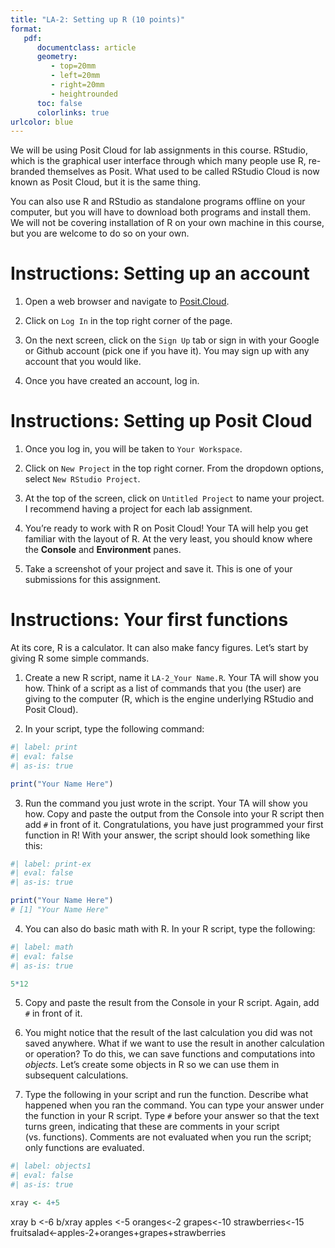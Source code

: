 ```yaml
---
title: "LA-2: Setting up R (10 points)"
format:
   pdf:
      documentclass: article
      geometry:
         - top=20mm
         - left=20mm
         - right=20mm
         - heightrounded
      toc: false
      colorlinks: true
urlcolor: blue
---
```


We will be using Posit Cloud for lab assignments in this course. RStudio, which is the graphical user interface through which many people use R, re-branded themselves as Posit. What used to be called RStudio Cloud is now known as Posit Cloud, but it is the same thing. 

You can also use R and RStudio as standalone programs offline on your computer, but you will have to download both programs and install them. We will not be covering installation of R on your own machine in this course, but you are welcome to do so on your own.

# Instructions: Setting up an account

1) Open a web browser and navigate to [Posit.Cloud](https://posit.cloud/).

2) Click on `Log In` in the top right corner of the page.

3) On the next screen, click on the `Sign Up` tab or sign in with your Google or Github account (pick one if you have it). You may sign up with any account that you would like.

4) Once you have created an account, log in.


# Instructions: Setting up Posit Cloud

1) Once you log in, you will be taken to `Your Workspace`.

2) Click on `New Project` in the top right corner. From the dropdown options, select `New RStudio Project`.

3) At the top of the screen, click on `Untitled Project` to name your project. I recommend having a project for each lab assignment.

4) You're ready to work with R on Posit Cloud! Your TA will help you get familiar with the layout of R. At the very least, you should know where the **Console** and **Environment** panes.

5) Take a screenshot of your project and save it. This is one of your submissions for this assignment.


# Instructions: Your first functions

At its core, R is a calculator. It can also make fancy figures. Let's start by giving R some simple commands. 

1) Create a new R script, name it `LA-2_Your Name.R`. Your TA will show you how. Think of a script as a list of commands that you (the user) are giving to the computer (R, which is the engine underlying RStudio and Posit Cloud).

2) In your script, type the following command:

```r
#| label: print
#| eval: false
#| as-is: true

print("Your Name Here")

```

3) Run the command you just wrote in the script. Your TA will show you how. Copy and paste the output from the Console into your R script then add `#` in front of it. Congratulations, you have just programmed your first function in R! With your answer, the script should look something like this:

```r
#| label: print-ex
#| eval: false
#| as-is: true

print("Your Name Here")
# [1] "Your Name Here"

```

4) You can also do basic math with R. In your R script, type the following:

```r
#| label: math
#| eval: false
#| as-is: true

5*12

```

5) Copy and paste the result from the Console in your R script. Again, add `#` in front of it.

6) You might notice that the result of the last calculation you did was not saved anywhere. What if we want to use the result in another calculation or operation? To do this, we can save functions and computations into *objects*. Let's create some objects in R so we can use them in subsequent calculations.

7) Type the following in your script and run the function. Describe what happened when you ran the command. You can type your answer under the function in your R script. Type `#` before your answer so that the text turns green, indicating that these are comments in your script (vs. functions). Comments are not evaluated when you run the script; only functions are evaluated.

```r
#| label: objects1
#| eval: false
#| as-is: true

xray <- 4+5

```

xray
b <-6
b/xray
apples <-5
oranges<-2
grapes<-10
strawberries<-15
fruitsalad<-apples-2+oranges+grapes+strawberries

